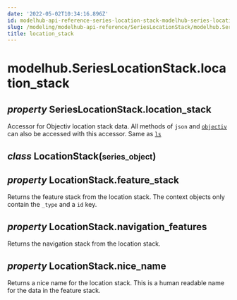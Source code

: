 ```yaml
---
date: '2022-05-02T10:34:16.896Z'
id: modelhub-api-reference-series-location-stack-modelhub-series-location-stack-location-stack
slug: /modeling/modelhub-api-reference/SeriesLocationStack/modelhub.SeriesLocationStack.location-stack/
title: location_stack
---
```


# modelhub.SeriesLocationStack.location_stack

<div class="property">

<h2 class="signature-property"><span class="type-annotation"><em>property</em></span> <span class="additional-name">SeriesLocationStack.</span><span class="name">location_stack</span></h2>


<div class="content">

Accessor for Objectiv location stack data. All methods of `json` and [`objectiv`](/docs/modeling/modelhub-api-reference/SeriesLocationStack/modelhub.SeriesLocationStack.objectiv/#modelhub.SeriesLocationStack.objectiv)
can also be accessed with this accessor. Same as [`ls`](/docs/modeling/modelhub-api-reference/SeriesLocationStack/modelhub.SeriesLocationStack.ls/#modelhub.SeriesLocationStack.ls)

<div class="class">

<h2 class="signature-class"><span class="type-annotation"><em>class</em></span> <span class="name">LocationStack(</span><small class="parameter-list"><span class="parameter" id="series_object">series_object</span></small>)</h2>


<div class="content">

<div class="property">

<h2 class="signature-property"><span class="type-annotation"><em>property</em></span> <span class="additional-name">LocationStack.</span><span class="name">feature_stack</span></h2>


<div class="content">

Returns the feature stack from the location stack. The context objects only contain the `_type`
and a `id` key.


</div>

</div>
<div class="property">

<h2 class="signature-property"><span class="type-annotation"><em>property</em></span> <span class="additional-name">LocationStack.</span><span class="name">navigation_features</span></h2>


<div class="content">

Returns the navigation stack from the location stack.


</div>

</div>
<div class="property">

<h2 class="signature-property"><span class="type-annotation"><em>property</em></span> <span class="additional-name">LocationStack.</span><span class="name">nice_name</span></h2>


<div class="content">

Returns a nice name for the location stack. This is a human readable name for the data in the
feature stack.


</div>

</div>

</div>

</div>

</div>

</div>
